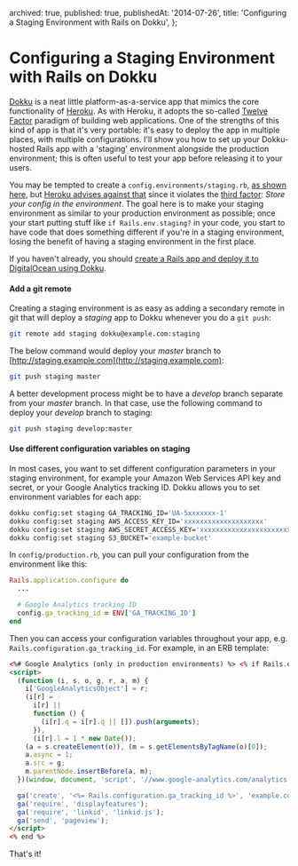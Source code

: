 
  archived: true,
  published: true,
  publishedAt: '2014-07-26',
  title: 'Configuring a Staging Environment with Rails on Dokku',
};

<Seo title={meta.title} description={meta.title} />

# Configuring a Staging Environment with Rails on Dokku

[Dokku][] is a neat little platform-as-a-service app that mimics the core functionality of [Heroku][]. As with Heroku, it adopts the so-called [Twelve Factor](http://12factor.net/) paradigm of building web applications. One of the strengths of this kind of app is that it's very portable: it's easy to deploy the app in multiple places, with multiple configurations. I'll show you how to set up your Dokku-hosted Rails app with a 'staging' environment alongside the production environment; this is often useful to test your app before releasing it to your users.

You may be tempted to create a `config.environments/staging.rb`, [as shown here](http://stackoverflow.com/questions/19344267/adding-a-staging-environment-to-the-workflow), but [Heroku advises against that](https://devcenter.heroku.com/articles/deploying-to-a-custom-rails-environment) since it violates the [third factor](http://12factor.net/config): _Store your config in the environment_. The goal here is to make your staging environment as similar to your production environment as possible; once your start putting stuff like `if Rails.env.staging?` in your code, you start to have code that does something different if you're in a staging environment, losing the benefit of having a staging environment in the first place.

If you haven't already, you should [create a Rails app and deploy it to DigitalOcean using Dokku](https://www.digitalocean.com/community/tutorials/how-to-use-the-dokku-one-click-digitalocean-image-to-run-a-ruby-on-rails-app).

#### Add a git remote

Creating a staging environment is as easy as adding a secondary remote in git that will deploy a _staging_ app to Dokku whenever you do a `git push`:

```bash
git remote add staging dokku@example.com:staging
```

The below command would deploy your _master_ branch to [http://staging.example.com](http://staging.example.com):

```bash
git push staging master
```

A better development process might be to have a _develop_ branch separate from your _master_ branch. In that case, use the following command to deploy your _develop_ branch to staging:

```bash
git push staging develop:master
```

#### Use different configuration variables on staging

In most cases, you want to set different configuration parameters in your staging environment, for example your Amazon Web Services API key and secret, or your Google Analytics tracking ID. Dokku allows you to set environment variables for each app:

```bash
dokku config:set staging GA_TRACKING_ID='UA-5xxxxxxx-1'
dokku config:set staging AWS_ACCESS_KEY_ID='xxxxxxxxxxxxxxxxxxxx'
dokku config:set staging AWS_SECRET_ACCESS_KEY='xxxxxxxxxxxxxxxxxxxxxxxxxxxxxxxxxxxxxxxx'
dokku config:set staging S3_BUCKET='example-bucket'
```

In `config/production.rb`, you can pull your configuration from the environment like this:

```ruby
Rails.application.configure do
  ...

  # Google Analytics tracking ID
  config.ga_tracking_id = ENV['GA_TRACKING_ID']
end
```

Then you can access your configuration variables throughout your app, e.g. `Rails.configuration.ga_tracking_id`. For example, in an ERB template:

```html
<%# Google Analytics (only in production environments) %> <% if Rails.env.production? %>
<script>
  (function (i, s, o, g, r, a, m) {
    i['GoogleAnalyticsObject'] = r;
    (i[r] =
      i[r] ||
      function () {
        (i[r].q = i[r].q || []).push(arguments);
      }),
      (i[r].l = 1 * new Date());
    (a = s.createElement(o)), (m = s.getElementsByTagName(o)[0]);
    a.async = 1;
    a.src = g;
    m.parentNode.insertBefore(a, m);
  })(window, document, 'script', '//www.google-analytics.com/analytics.js', 'ga');

  ga('create', '<%= Rails.configuration.ga_tracking_id %>', 'example.com');
  ga('require', 'displayfeatures');
  ga('require', 'linkid', 'linkid.js');
  ga('send', 'pageview');
</script>
<% end %>
```

That's it!

[dokku]: https://github.com/progrium/dokku
[heroku]: https://www.heroku.com/

